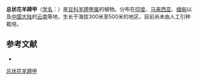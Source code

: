 {{Speciesbox
| name = 总状花羊蹄甲
| status = 
| status_system = 
| image = Jhinjheri (Bauhinia racemosa) leaves & fruit pods in Hyderabad, AP W IMG 7117.jpg
| genus = Bauhinia
| species = racemosa
| authority = Lam.
}}

'''总状花羊蹄甲'''（[[学名|学名]]：{{lang|la|''Bauhinia racemosa''}}）是[[豆科|豆科]][[羊蹄甲属|羊蹄甲属]]的植物。分布在[[印度|印度]]、[[马来西亚|马来西亚]]、[[缅甸|缅甸]]以及[[中国大陆|中国大陆]]的[[云南|云南]]等地，生长于海拔300米至500米的地区，目前尚未由人工引种栽培。

== 参考文献 ==
<div class="references-small">
* {{cite web| url =http://www.bioinfo.cn/db05/KmzwSpecies.php?action=view&id=1912| title =总状花羊蹄甲| work =《中国高等植物数据库全库》| publisher =中国科学院微生物研究所| author =昆明植物研究所| accessdate =2009-02-22| deadurl =yes| archiveurl =https://web.archive.org/web/20160305065608/http://www.bioinfo.cn/db05/KmzwSpecies.php?action=view&id=1912| archivedate =2016-03-05}}
</div>
{{Taxonbar|from=Q35608}}

[[Category:羊蹄甲属|总状花羊蹄甲]]


{{植物小作品}}